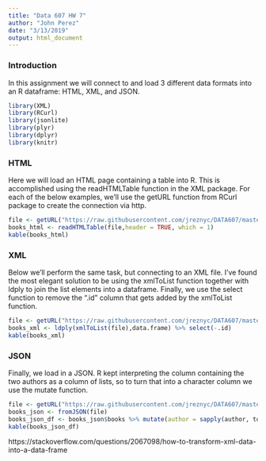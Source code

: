 ```yaml
---
title: "Data 607 HW 7"
author: "John Perez"
date: "3/13/2019"
output: html_document
---
```


### Introduction

In this assignment we will connect to and load 3 different data formats into an R dataframe: HTML, XML, and JSON.  


```r
library(XML)
library(RCurl)
library(jsonlite)
library(plyr)
library(dplyr)
library(knitr)
```
  
### HTML  
Here we will load an HTML page containing a table into R. This is accomplished 
using the readHTMLTable function in the XML package. For each of the below examples, we'll 
use the getURL function from RCurl package to create the connection via http.  


```r
file <- getURL("https://raw.githubusercontent.com/jreznyc/DATA607/master/HW/HW7/data/books.html")
books_html <- readHTMLTable(file,header = TRUE, which = 1)
kable(books_html)
```
    
### XML  

Below we'll perform the same task, but connecting to an XML file.  I've found the most elegant solution to be using the xmlToList function together with ldply to join the list elements into a dataframe. Finally, we use the select function to remove the ".id" column that gets added by the xmlToList function.      

```r
file <- getURL("https://raw.githubusercontent.com/jreznyc/DATA607/master/HW/HW7/data/books.xml")
books_xml <- ldply(xmlToList(file),data.frame) %>% select(-.id)
kable(books_xml)
```
  
### JSON  

Finally, we load in a JSON.  R kept interpreting the column containing the two authors as a column of lists, so to turn that into a character column we use the mutate function.  

```r
file <- getURL("https://raw.githubusercontent.com/jreznyc/DATA607/master/HW/HW7/data/books.json")
books_json <- fromJSON(file)
books_json_df <- books_json$books %>% mutate(author = sapply(author, toString)) #To handle the book with two authors
kable(books_json_df)

```

https://stackoverflow.com/questions/2067098/how-to-transform-xml-data-into-a-data-frame
